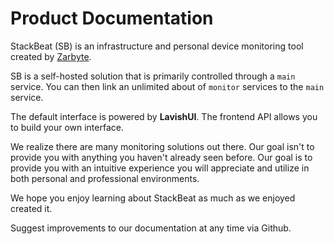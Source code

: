# Product Documentation

StackBeat (SB) is an infrastructure and personal device monitoring tool created by [Zarbyte](https://zarbyte.com).

SB is a self-hosted solution that is primarily controlled through a `main` service. You can then link an unlimited about of `monitor` services to the `main` service.

The default interface is powered by **LavishUI**. The frontend API allows you to build your own interface.

We realize there are many monitoring solutions out there. Our goal isn't to provide you with anything you haven't already seen before. Our goal is to provide you with an intuitive experience you will appreciate and utilize in both personal and professional environments.

We hope you enjoy learning about StackBeat as much as we enjoyed created it.

Suggest improvements to our documentation at any time via Github.
